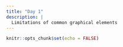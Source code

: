```yaml
---
title: "Day 1"
description: |
  Limitations of common graphical elements
---
```


```r
knitr::opts_chunk$set(echo = FALSE)
```

